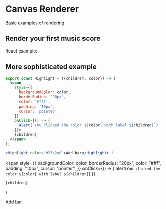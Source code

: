 # Canvas Renderer

Basic examples of rendering

## Render your first music score

React example:


<FontLoader>
  <Demo />
</FontLoader>

## More sophisticated example

```jsx
export const Highlight = ({children, color}) => (
  <span
    style={{
      backgroundColor: color,
      borderRadius: '20px',
      color: '#fff',
      padding: '10px',
      cursor: 'pointer',
    }}
    onClick={() => {
      alert(`You clicked the color ${color} with label ${children}`)
    }}>
    {children}
  </span>
);

<Highlight color="#25c2a0">Add bar</Highlight> !
```

  <span
    style={{
      backgroundColor: color,
      borderRadius: "20px",
      color: "#fff",
      padding: "10px",
      cursor: "pointer",
    }}
    onClick={() => {
      alert(`You clicked the color ${color} with label ${children}`)
    }}
  >
    {children}
  </span>
)

<Highlight color="#25c2a0">Add bar</Highlight>

<FontLoader>
  <Demo />
</FontLoader>
